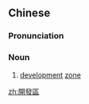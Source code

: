 {{also|开发区}}
==Chinese==
{{zh-forms|s=开发区|type=21}}

===Pronunciation===
{{zh-pron
|m=kāifāqū
|cat=n
}}

===Noun===
{{zh-noun}}

# [[development]] [[zone]]
#: {{zh-x|臺商 開發區|Taiwan Merchants '''Development Zone'''}}

[[zh:開發區]]